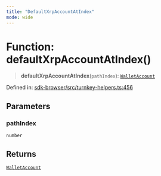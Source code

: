 ```yaml
---
title: "DefaultXrpAccountAtIndex"
mode: wide
---
```

  
# Function: defaultXrpAccountAtIndex()

> **defaultXrpAccountAtIndex**(`pathIndex`): [`WalletAccount`](../WalletAccount/readme)

Defined in: [sdk-browser/src/turnkey-helpers.ts:456](https://github.com/tkhq/sdk/blob/94193410cf3571aa019a0b9408107eeb43e39e16/packages/sdk-browser/src/turnkey-helpers.ts#L456)

## Parameters

### pathIndex

`number`

## Returns

[`WalletAccount`](../WalletAccount/readme)
